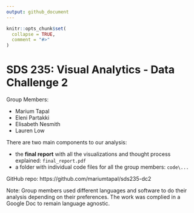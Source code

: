 ```yaml
---
output: github_document
---
```


<!-- README.md is generated from README.Rmd. Please edit that file -->

```r
knitr::opts_chunk$set(
  collapse = TRUE,
  comment = "#>"
)
```

# SDS 235: Visual Analytics - Data Challenge 2

Group Members:

- Marium Tapal
- Eleni Partakki
- Elisabeth Nesmith
- Lauren Low


There are two main components to our analysis:

- the **final report** with all the visualizations and thought process explained: `final_report.pdf`
- a folder with individual code files for all the group members: `code\...`

GitHub repo: https://github.com/mariumtapal/sds235-dc2

Note: Group members used different languages and software to do their analysis depending on their preferences. The work was complied in a Google Doc to remain language agnostic. 
